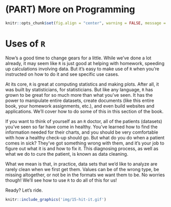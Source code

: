 # (PART) More on Programming {-}

```r
knitr::opts_chunk$set(fig.align = "center", warning = FALSE, message = FALSE, fig.height = 7, fig.width = 12, cache = TRUE)
```

# Uses of `R`

Now's a good time to change gears for a little. While we've done a lot already, it may seem like `R` is just good at helping with homework, speeding up calculations involving data. But it's easy to make use of `R` when you're instructed on how to do it and see specific use cases.

At its core, `R` is great at computing statistics and making plots. After all, it was built by statisticians, for statisticians. But like any language, `R` has grown to be great for so much more than what you've seen. It has the power to manipulate entire datasets, create documents (like this entire book, your homework assignments, etc.), and even build websites and applications. We'll cover how to do some of this in this section of the book.

If you want to think of yourself as an `R` doctor, all of the patients (datasets) you've seen so far have come in healthy. You've learned how to find the information needed for their charts, and you should be very comfortable with how a healthy check-up should go. But what do you do when a patient comes in sick? They've got something wrong with them, and it's your job to figure out what it is and how to fix it. This diagnosing process, as well as what we do to cure the patient, is known as <span class = 'vocab'>data cleaning</span>.

What we mean is that, in practice, data sets that we'd like to analyze are rarely clean when we first get them. Values can be of the wrong type, be missing altogether, or not be in the formats we want them to be. No worries though! We'll see how to use `R` to do all of this for us!

Ready? Let's ride.

```r
knitr::include_graphics('img/15-hit-it.gif')
```
